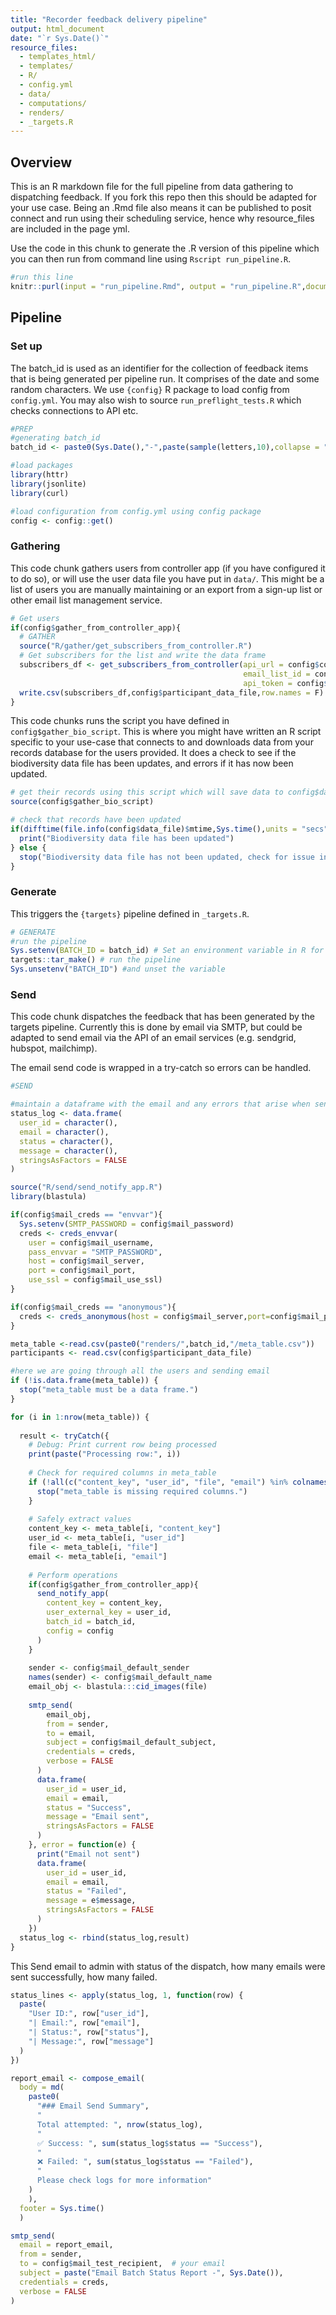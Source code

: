 ```yaml
---
title: "Recorder feedback delivery pipeline"
output: html_document
date: "`r Sys.Date()`"
resource_files:
  - templates_html/
  - templates/
  - R/
  - config.yml
  - data/
  - computations/
  - renders/
  - _targets.R
---
```


## Overview

This is an R markdown file for the full pipeline from data gathering to dispatching feedback. If you fork this repo then this should be adapted for your use case. Being an .Rmd file also means it can be published to posit connect and run using their scheduling service, hence why resource_files are included in the page yml. 

Use the code in this chunk to generate the .R version of this pipeline which you can then run from command line using `Rscript run_pipeline.R`.

```r
#run this line 
knitr::purl(input = "run_pipeline.Rmd", output = "run_pipeline.R",documentation = 0)
```

## Pipeline

### Set up

The batch_id is used as an identifier for the collection of feedback items that is being generated per pipeline run. It comprises of the date and some random characters. We use `{config}` R package to load config from `config.yml`. You may also wish to source `run_preflight_tests.R` which checks connections to API etc.

```r
#PREP
#generating batch_id
batch_id <- paste0(Sys.Date(),"-",paste(sample(letters,10),collapse = ""))

#load packages
library(httr)
library(jsonlite)
library(curl)

#load configuration from config.yml using config package
config <- config::get()
```

### Gathering

This code chunk gathers users from controller app (if you have configured it to do so), or will use the user data file you have put in `data/`. This might be a list of users you are manually maintaining or an export from a sign-up list or other email list management service.

```r
# Get users
if(config$gather_from_controller_app){
  # GATHER
  source("R/gather/get_subscribers_from_controller.R")
  # Get subscribers for the list and write the data frame
  subscribers_df <- get_subscribers_from_controller(api_url = config$controller_app_base_url, 
                                                    email_list_id = config$controller_app_list_id, 
                                                    api_token = config$controller_app_api_key) 
  write.csv(subscribers_df,config$participant_data_file,row.names = F)
}

```

This code chunks runs the script you have defined in `config$gather_bio_script`. This is where you might have written an R script specific to your use-case that connects to and downloads data from your records database for the users provided. It does a check to see if the biodiversity data file has been updates, and errors if it has now been updated.

```r
# get their records using this script which will save data to config$data_file
source(config$gather_bio_script)

# check that records have been updated
if(difftime(file.info(config$data_file)$mtime,Sys.time(),units = "secs") < 30){
  print("Biodiversity data file has been updated")
} else {
  stop("Biodiversity data file has not been updated, check for issue in gather script")
}
```

### Generate

This triggers the `{targets}` pipeline defined in `_targets.R`.

```r
# GENERATE
#run the pipeline
Sys.setenv(BATCH_ID = batch_id) # Set an environment variable in R for the batch code
targets::tar_make() # run the pipeline
Sys.unsetenv("BATCH_ID") #and unset the variable
```

### Send

This code chunk dispatches the feedback that has been generated by the targets pipeline. Currently this is done by email via SMTP, but could be adapted to send email via the API of an email services (e.g. sendgrid, hubspot, mailchimp).

The email send code is wrapped in a try-catch so errors can be handled.

```r
#SEND

#maintain a dataframe with the email and any errors that arise when sending
status_log <- data.frame(
  user_id = character(),
  email = character(),
  status = character(),
  message = character(),
  stringsAsFactors = FALSE
)

source("R/send/send_notify_app.R")
library(blastula)

if(config$mail_creds == "envvar"){
  Sys.setenv(SMTP_PASSWORD = config$mail_password)
  creds <- creds_envvar(
    user = config$mail_username,
    pass_envvar = "SMTP_PASSWORD",
    host = config$mail_server,
    port = config$mail_port,
    use_ssl = config$mail_use_ssl)
}

if(config$mail_creds == "anonymous"){
  creds <- creds_anonymous(host = config$mail_server,port=config$mail_port,use_ssl = config$mail_use_ssl)
}

meta_table <-read.csv(paste0("renders/",batch_id,"/meta_table.csv"))
participants <- read.csv(config$participant_data_file)

#here we are going through all the users and sending email
if (!is.data.frame(meta_table)) {
  stop("meta_table must be a data frame.")
}

for (i in 1:nrow(meta_table)) {
  
  result <- tryCatch({
    # Debug: Print current row being processed
    print(paste("Processing row:", i))
    
    # Check for required columns in meta_table
    if (!all(c("content_key", "user_id", "file", "email") %in% colnames(meta_table))) {
      stop("meta_table is missing required columns.")
    }
    
    # Safely extract values
    content_key <- meta_table[i, "content_key"]
    user_id <- meta_table[i, "user_id"]
    file <- meta_table[i, "file"]
    email <- meta_table[i, "email"]
    
    # Perform operations
    if(config$gather_from_controller_app){
      send_notify_app(
        content_key = content_key,
        user_external_key = user_id,
        batch_id = batch_id,
        config = config
      )
    }
    
    sender <- config$mail_default_sender
    names(sender) <- config$mail_default_name
    email_obj <- blastula:::cid_images(file)
    
    smtp_send(
        email_obj,
        from = sender,
        to = email,
        subject = config$mail_default_subject,
        credentials = creds,
        verbose = FALSE
      )
      data.frame(
        user_id = user_id,
        email = email,
        status = "Success",
        message = "Email sent",
        stringsAsFactors = FALSE
      )
    }, error = function(e) {
      print("Email not sent")
      data.frame(
        user_id = user_id,
        email = email,
        status = "Failed",
        message = e$message,
        stringsAsFactors = FALSE
      )
    })
  status_log <- rbind(status_log,result)
}
```

This Send email to admin with status of the dispatch, how many emails were sent successfully, how many failed.

```r
status_lines <- apply(status_log, 1, function(row) {
  paste(
    "User ID:", row["user_id"], 
    "| Email:", row["email"], 
    "| Status:", row["status"], 
    "| Message:", row["message"]
  )
})

report_email <- compose_email(
  body = md(
    paste0(
      "### Email Send Summary",
      "
      Total attempted: ", nrow(status_log),
      "
      ✅ Success: ", sum(status_log$status == "Success"), 
      "
      ❌ Failed: ", sum(status_log$status == "Failed"),
      "
      Please check logs for more information"
    )
    ),
  footer = Sys.time()
  )

smtp_send(
  email = report_email,
  from = sender,
  to = config$mail_test_recipient,  # your email
  subject = paste("Email Batch Status Report -", Sys.Date()),
  credentials = creds,
  verbose = FALSE
)
```
